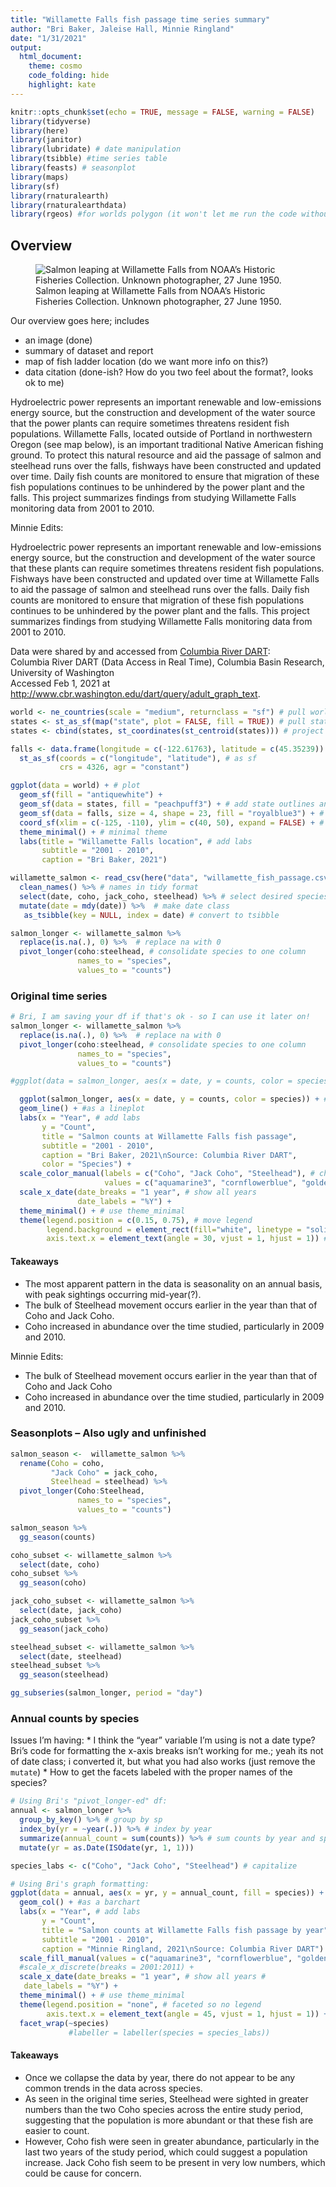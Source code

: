 ```yaml
---
title: "Willamette Falls fish passage time series summary"
author: "Bri Baker, Jaleise Hall, Minnie Ringland"
date: "1/31/2021"
output:
  html_document:
    theme: cosmo
    code_folding: hide
    highlight: kate
---
```


```r
knitr::opts_chunk$set(echo = TRUE, message = FALSE, warning = FALSE)
library(tidyverse)
library(here)
library(janitor)
library(lubridate) # date manipulation
library(tsibble) #time series table
library(feasts) # seasonplot
library(maps)
library(sf)
library(rnaturalearth)
library(rnaturalearthdata)
library(rgeos) #for worlds polygon (it won't let me run the code without this)
```

## Overview {.tabset}

![Salmon leaping at Willamette Falls from NOAA's Historic Fisheries Collection. Unknown photographer, 27 June 1950.](https://upload.wikimedia.org/wikipedia/commons/c/cb/Salmon_leaping_at_Willamette_Falls.jpg)


Our overview goes here; includes

- an image (done)  
- summary of dataset and report  
- map of fish ladder location (do we want more info on this?)
- data citation (done-ish? How do you two feel about the format?, looks ok to me)


Hydroelectric power represents an important renewable and low-emissions energy source, but the construction and development of the water source that the power plants can require sometimes threatens resident fish populations. Willamette Falls, located outside of Portland in northwestern Oregon (see map below), is an important traditional Native American fishing ground. To protect this natural resource and aid the passage of salmon and steelhead runs over the falls, fishways have been constructed and updated over time. Daily fish counts are monitored to ensure that migration of these fish populations continues to be unhindered by the power plant and the falls. This project summarizes findings from studying Willamette Falls monitoring data from 2001 to 2010.

Minnie Edits:

Hydroelectric power represents an important renewable and low-emissions energy source, but the construction and development of the water source that these plants can require sometimes threatens resident fish populations. Fishways have been constructed and updated over time at Willamette Falls to aid the passage of salmon and steelhead runs over the falls. Daily fish counts are monitored to ensure that migration of these fish populations continues to be unhindered by the power plant and the falls. This project summarizes findings from studying Willamette Falls monitoring data from 2001 to 2010.


Data were shared by and accessed from [Columbia River DART](http://www.cbr.washington.edu/dart/overview):  
Columbia River DART (Data Access in Real Time), Columbia Basin Research, University of Washington  
Accessed Feb 1, 2021 at [http://www.cbr.washington.edu/dart/query/adult_graph_text](http://www.cbr.washington.edu/dart/query/adult_graph_text).


```r
world <- ne_countries(scale = "medium", returnclass = "sf") # pull world data
states <- st_as_sf(map("state", plot = FALSE, fill = TRUE)) # pull state data
states <- cbind(states, st_coordinates(st_centroid(states))) # project

falls <- data.frame(longitude = c(-122.61763), latitude = c(45.35239)) %>% # make point
  st_as_sf(coords = c("longitude", "latitude"), # as sf
           crs = 4326, agr = "constant")

ggplot(data = world) + # plot
  geom_sf(fill = "antiquewhite") +
  geom_sf(data = states, fill = "peachpuff3") + # add state outlines and fill
  geom_sf(data = falls, size = 4, shape = 23, fill = "royalblue3") + # add falls loc
  coord_sf(xlim = c(-125, -110), ylim = c(40, 50), expand = FALSE) + # set bounding
  theme_minimal() + # minimal theme
  labs(title = "Willamette Falls location", # add labs
       subtitle = "2001 - 2010",
       caption = "Bri Baker, 2021")

```


```r

willamette_salmon <- read_csv(here("data", "willamette_fish_passage.csv")) %>%  # read in data
  clean_names() %>% # names in tidy format
  select(date, coho, jack_coho, steelhead) %>% # select desired species
  mutate(date = mdy(date)) %>%  # make date class
   as_tsibble(key = NULL, index = date) # convert to tsibble

salmon_longer <- willamette_salmon %>%  
  replace(is.na(.), 0) %>%  # replace na with 0
  pivot_longer(coho:steelhead, # consolidate species to one column
               names_to = "species",
               values_to = "counts") 

```

### Original time series

```r
# Bri, I am saving your df if that's ok - so I can use it later on!
salmon_longer <- willamette_salmon %>%  
  replace(is.na(.), 0) %>%  # replace na with 0
  pivot_longer(coho:steelhead, # consolidate species to one column
               names_to = "species",
               values_to = "counts")

#ggplot(data = salmon_longer, aes(x = date, y = counts, color = species)) + # make ggplot
```


```r

  ggplot(salmon_longer, aes(x = date, y = counts, color = species)) + # make ggplot
  geom_line() + #as a lineplot
  labs(x = "Year", # add labs
       y = "Count",
       title = "Salmon counts at Willamette Falls fish passage",
       subtitle = "2001 - 2010",
       caption = "Bri Baker, 2021\nSource: Columbia River DART",
       color = "Species") +
  scale_color_manual(labels = c("Coho", "Jack Coho", "Steelhead"), # change legend names
                     values = c("aquamarine3", "cornflowerblue", "goldenrod1")) + # change colors
  scale_x_date(date_breaks = "1 year", # show all years
               date_labels = "%Y") +
  theme_minimal() + # use theme_minimal
  theme(legend.position = c(0.15, 0.75), # move legend
        legend.background = element_rect(fill="white", linetype = "solid", color = "whitesmoke"), # format legend
        axis.text.x = element_text(angle = 30, vjust = 1, hjust = 1)) # angle x labels

```


#### Takeaways

* The most apparent pattern in the data is seasonality on an annual basis, with peak sightings occurring mid-year(?).
* The bulk of Steelhead movement occurs earlier in the year than that of Coho and Jack Coho.
* Coho increased in abundance over the time studied, particularly in 2009 and 2010.

Minnie Edits:

* The bulk of Steelhead movement occurs earlier in the year than that of Coho and Jack Coho
* Coho increased in abundance over the time studied, particularly in 2009 and 2010.


### Seasonplots -- Also ugly and unfinished

```r
salmon_season <-  willamette_salmon %>%
  rename(Coho = coho,
         "Jack Coho" = jack_coho,
         Steelhead = steelhead) %>% 
  pivot_longer(Coho:Steelhead, 
               names_to = "species",
               values_to = "counts") 

salmon_season %>% 
  gg_season(counts)

coho_subset <- willamette_salmon %>% 
  select(date, coho) 
coho_subset %>% 
  gg_season(coho)

jack_coho_subset <- willamette_salmon %>% 
  select(date, jack_coho) 
jack_coho_subset %>% 
  gg_season(jack_coho)

steelhead_subset <- willamette_salmon %>% 
  select(date, steelhead) 
steelhead_subset %>% 
  gg_season(steelhead)
```

```r
gg_subseries(salmon_longer, period = "day")
```


### Annual counts by species

Issues I'm having: 
* I think the "year" variable I'm using is not a date type? Bri's code for formatting the x-axis breaks isn't working for me.; yeah its not of date class; i converted it, but what you had also works (just remove the `mutate`)
* How to get the facets labeled with the proper names of the species?

```r
# Using Bri's "pivot_longer-ed" df:
annual <- salmon_longer %>%
  group_by_key() %>% # group by sp
  index_by(yr = ~year(.)) %>% # index by year
  summarize(annual_count = sum(counts)) %>% # sum counts by year and species
  mutate(yr = as.Date(ISOdate(yr, 1, 1)))

species_labs <- c("Coho", "Jack Coho", "Steelhead") # capitalize

# Using Bri's graph formatting:
ggplot(data = annual, aes(x = yr, y = annual_count, fill = species)) + # make ggplot
  geom_col() + #as a barchart
  labs(x = "Year", # add labs
       y = "Count",
       title = "Salmon counts at Willamette Falls fish passage by year",
       subtitle = "2001 - 2010",
       caption = "Minnie Ringland, 2021\nSource: Columbia River DART") +
  scale_fill_manual(values = c("aquamarine3", "cornflowerblue", "goldenrod1")) + # change colors
  #scale_x_discrete(breaks = 2001:2011) +
  scale_x_date(date_breaks = "1 year", # show all years #
   date_labels = "%Y") +
  theme_minimal() + # use theme_minimal
  theme(legend.position = "none", # faceted so no legend
        axis.text.x = element_text(angle = 45, vjust = 1, hjust = 1)) + # angle x labels
  facet_wrap(~species)
             #labeller = labeller(species = species_labs))


```

#### Takeaways

* Once we collapse the data by year, there do not appear to be any common trends in the data across species.
* As seen in the original time series, Steelhead were sighted in greater numbers than the two Coho species across the entire study period, suggesting that the population is more abundant or that these fish are easier to count.  
* However, Coho fish were seen in greater abundance, particularly in the last two years of the study period, which could suggest a population increase. Jack Coho fish seem to be present in very low numbers, which could be cause for concern.
